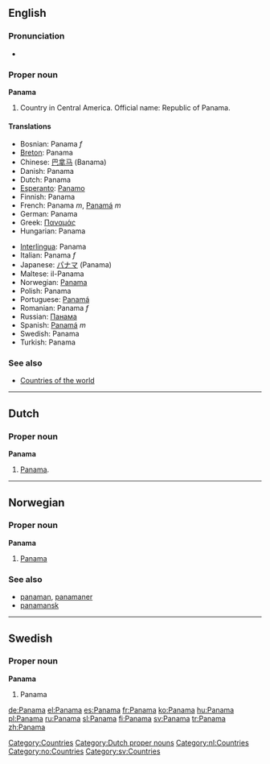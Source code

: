 {{see|Panamá}}

==English==

===Pronunciation===
*{{audio|en-us-Panama.ogg|Audio (US)}}

===Proper noun===
'''Panama'''
# Country in Central America. Official name: Republic of Panama.

====Translations====
{{top}}
*Bosnian: Panama ''f''
*[[Breton]]: Panama
*Chinese: [[巴拿马]] (Banama)
*Danish: Panama
*Dutch: Panama
*[[Esperanto]]: [[Panamo]]
*Finnish: Panama
*French: Panama ''m'', [[Panamá]] ''m''
*German: Panama
*Greek: [[Παναμάς]]
*Hungarian: Panama
{{mid}}
*[[Interlingua]]: Panama
*Italian: Panama ''f''
*Japanese: [[パナマ]] (Panama)
*Maltese: il-Panama
*Norwegian: [[#Norwegian|Panama]]
*Polish: Panama
*Portuguese: [[Panamá]]
*Romanian: Panama ''f''
*Russian: [[Панама]]
*Spanish: [[Panamá]] ''m''
*Swedish: Panama
*Turkish: Panama
{{bottom}}

===See also===
*[[Countries of the world]]

[[Category:Countries]]

----

==Dutch==
===Proper noun===
'''Panama''' {{n}}
# [[#English|Panama]].

[[Category:Dutch proper nouns]]
[[Category:nl:Countries]]

----

==Norwegian==

===Proper noun===
[[Category:no:Countries]]
'''Panama'''
#[[#English|Panama]]

===See also===
*[[panaman]], [[panamaner]]
*[[panamansk]]

----

==Swedish==

===Proper noun===
'''Panama'''
#Panama

[[Category:sv:Countries]]

[[de:Panama]]
[[el:Panama]]
[[es:Panama]]
[[fr:Panama]]
[[ko:Panama]]
[[hu:Panama]]
[[pl:Panama]]
[[ru:Panama]]
[[sl:Panama]]
[[fi:Panama]]
[[sv:Panama]]
[[tr:Panama]]
[[zh:Panama]]